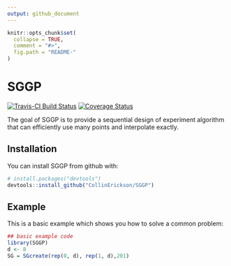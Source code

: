 ```yaml
---
output: github_document
---
```


<!-- README.md is generated from README.Rmd. Please edit that file -->

```r
knitr::opts_chunk$set(
  collapse = TRUE,
  comment = "#>",
  fig.path = "README-"
)
```

# SGGP

[![Travis-CI Build Status](https://travis-ci.org/CollinErickson/SGGP.svg?branch=master)](https://travis-ci.org/CollinErickson/SGGP)
[![Coverage Status](https://img.shields.io/codecov/c/github/CollinErickson/SGGP/master.svg)](https://codecov.io/github/CollinErickson/SGGP?branch=master)


The goal of SGGP is to provide a sequential design of experiment algorithm that can efficiently use many points and interpolate exactly.

## Installation

You can install SGGP from github with:

```r
# install.packages("devtools")
devtools::install_github("CollinErickson/SGGP")
```

## Example

This is a basic example which shows you how to solve a common problem:

```r
## basic example code
library(SGGP)
d <- 8
SG = SGcreate(rep(0, d), rep(1, d),201)
```

